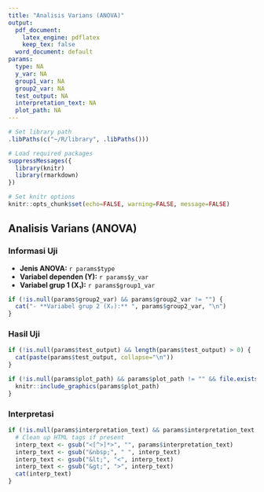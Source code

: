 ```yaml
---
title: "Analisis Varians (ANOVA)"
output:
  pdf_document: 
    latex_engine: pdflatex
    keep_tex: false
  word_document: default
params:
  type: NA
  y_var: NA
  group1_var: NA
  group2_var: NA
  test_output: NA
  interpretation_text: NA
  plot_path: NA
---
```


```r
# Set library path
.libPaths(c("~/R/library", .libPaths()))

# Load required packages
suppressMessages({
  library(knitr)
  library(rmarkdown)
})

# Set knitr options
knitr::opts_chunk$set(echo=FALSE, warning=FALSE, message=FALSE)
```

## Analisis Varians (ANOVA)

### Informasi Uji
- **Jenis ANOVA:** `r params$type`
- **Variabel dependen (Y):** `r params$y_var`
- **Variabel grup 1 (X₁):** `r params$group1_var`

```r
if (!is.null(params$group2_var) && params$group2_var != "") {
  cat("- **Variabel grup 2 (X₂):** ", params$group2_var, "\n")
}
```

### Hasil Uji

```r
if (!is.null(params$test_output) && length(params$test_output) > 0) {
  cat(paste(params$test_output, collapse="\n"))
}
```

```r
if (!is.null(params$plot_path) && params$plot_path != "" && file.exists(params$plot_path)) {
  knitr::include_graphics(params$plot_path)
}
```

### Interpretasi

```r
if (!is.null(params$interpretation_text) && params$interpretation_text != "") {
  # Clean up HTML tags if present
  interp_text <- gsub("<[^>]*>", "", params$interpretation_text)
  interp_text <- gsub("&nbsp;", " ", interp_text)
  interp_text <- gsub("&lt;", "<", interp_text)
  interp_text <- gsub("&gt;", ">", interp_text)
  cat(interp_text)
}
```

